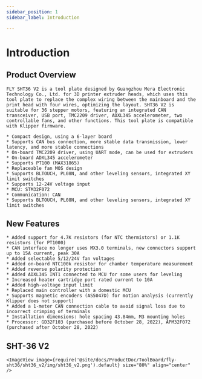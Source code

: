 ```yaml
---
sidebar_position: 1
sidebar_label: Introduction

---
```



# Introduction

## Product Overview

    FLY SHT36 V2 is a tool plate designed by Guangzhou Mera Electronic Technology Co., Ltd. for 3D printer extruder heads, which uses this tool plate to replace the complex wiring between the mainboard and the print head with four wires, optimizing the layout. SHT36 V2 is suitable for 36 stepper motors, featuring an integrated CAN transceiver, USB port, TMC2209 driver, ADXL345 accelerometer, two controllable fans, and other functions. This tool plate is compatible with Klipper firmware.

    * Compact design, using a 6-layer board
    * Supports CAN bus connection, more stable data transmission, lower latency, and more stable connections
    * On-board TMC2209 driver, using UART mode, can be used for extruders
    * On-board ADXL345 accelerometer
    * Supports PT100 (MAX31865)
    * Replaceable fan MOS design
    * Supports BLTOUCH, PL08N, and other leveling sensors, integrated XY limit switches
    * Supports 12-24V voltage input
    * MCU: STM32F072
    * Communication: CAN
    * Supports BLTOUCH, PL08N, and other leveling sensors, integrated XY limit switches

## New Features

    * Added support for 4.7K resistors (for NTC thermistors) or 1.1K resistors (for PT1000)
    * CAN interface no longer uses MX3.0 terminals, new connectors support up to 15A current, peak 30A
    * Added selectable 5/12/24V fan voltages
    * Added on-board NTC100k resistor for chamber temperature measurement
    * Added reverse polarity protection
    * Added ADXL345 INT1 connected to MCU for some users for leveling
    * Increased heater cartridge port rated current to 10A
    * Added high-voltage input limit
    * Replaced main controller with a domestic MCU
    * Supports magnetic encoders (AS5047D) for motion analysis (currently Klipper does not support)
    * Added a 1-meter CAN connection cable to avoid signal loss due to incorrect crimping of terminals
    * Installation dimensions: hole spacing 43.84mm, M3 mounting holes
    * Processor: GD32F103 (purchased before October 28, 2022), APM32F072 (purchased after October 28, 2022)

## SHT-36 V2

    <ImageView image={require('@site/docs/ProductDoc/ToolBoard/fly-sht36/sht36_v2/img/sht36_v2.png').default} size="80%" align="center" />